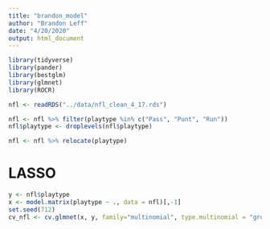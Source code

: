 ```yaml
---
title: "brandon_model"
author: "Brandon Leff"
date: "4/20/2020"
output: html_document
---
```


```r
library(tidyverse)
library(pander)
library(bestglm)
library(glmnet)
library(ROCR)
```

```r
nfl <- readRDS("../data/nfl_clean_4_17.rds")
```

```r
nfl <- nfl %>% filter(playtype %in% c("Pass", "Punt", "Run"))
nfl$playtype <- droplevels(nfl$playtype)
```

```r
nfl <- nfl %>% relocate(playtype)
```

# LASSO 

```r
y <- nfl$playtype
x <- model.matrix(playtype ~ ., data = nfl)[,-1]
set.seed(712)
cv_nfl <- cv.glmnet(x, y, family="multinomial", type.multinomial = "grouped", parallel = TRUE)
```

